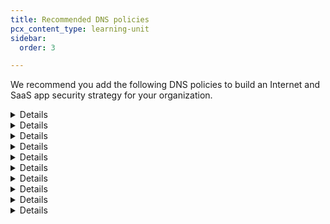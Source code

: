 ```yaml
---
title: Recommended DNS policies
pcx_content_type: learning-unit
sidebar:
  order: 3

---
```



We recommend you add the following DNS policies to build an Internet and SaaS app security strategy for your organization.


<Details header="All-DNS-Domain-Allowlist">
<Tabs syncKey="dashPlusAPI">
Allowlist any known domains and hostnames. With this policy, you ensure that your users can access your organization's domains even if the domains fall under a blocked category, such as **Newly Seen Domains** or **Login Screens**.
<TabItem label="Dashboard">
| Selector | Operator | Value           | Logic | Action |
| -------- | -------- | --------------- | ----- | ------ |
| Domain   | in list  | *Known Domains* | Or    | Allow  |
| Host     | in list  | *Known Domains* |       |        |
</TabItem>
<TabItem label="API">
```sh
curl --request POST \
  --url https://api.cloudflare.com/client/v4/accounts/{account_id}/gateway/rules \
  --header 'Content-Type: application/json' \
  --header "Authorization: Bearer <API TOKEN>" \
	--data '{
  "name": "All-DNS-Domain-Allowlist",
  "description": "Organization-wide whitelist. Explicitly allow resolution of these DNS domains",
  "precedence": 0,
  "enabled": false,
  "action": "allow",
  "filters": [
    "dns"
  ],
  "traffic": "any(dns.domains[*] in $<Global Whitelist UUID>) or dns.fqdn in $<Global Whitelist UUID>"
}'
```
</TabItem>
<TabItem label="Terraform">
```tf
resource "cloudflare_zero_trust_gateway_policy" "dns_whitelist_policy" {
  account_id  = var.account_id
  name        = "All-DNS-Domain-Allowlist"
  description = "Organization-wide whitelist. Explicitly allow resolution of these DNS domains"
  precedence  = 0
  enabled     = false
  action      = "allow"
  filters     = ["dns"]
  traffic     = "any(dns.domains[*] in ${"$"}${cloudflare_zero_trust_list.domain_whitelist.id}) or dns.fqdn in ${"$"}${cloudflare_zero_trust_list.domain_whitelist.id}"
}
```
</TabItem>
</Tabs>
</Details>


<Details header="Quarantined-Users-DNS-Restricted-Access">

<Render file="zero-trust/blocklist-restricted-users" />
<Tabs>
<TabItem label="Dashboard">
| Selector         | Operator			| Value															| Logic | Action |
| ---------------- | ------------ | --------------------------------- | ----- | ------ |
| Domain           | not in list  | *Allowed Remediation Domains*     | Or    | Block  |
| Host             | not in list  | *Allowed Remediation Domains*     | And   |        |
| User Group Names | in						| *Quarantined Users*								|       |        |
</TabItem>
<TabItem label="API">
```sh
curl --request POST \
  --url https://api.cloudflare.com/client/v4/accounts/{account_id}/gateway/rules \
  --header 'Content-Type: application/json' \
  --header "Authorization: Bearer <API TOKEN>" \
	--data '{
  "name": "Quarantined-Users-DNS-Restricted-Access",
  "description": "Restrict quarantined users traffic to corporate policy remediation domains, so that quarantined users can obtain help and/or remediate their security posture",
  "precedence": 10,
  "enabled": false,
  "action": "block",
  "filters": [
    "dns"
  ],
	"traffic": "not(any(dns.domains[*] in $<Allowed Remediation Domains list UUID>)) or not(any(dns.domains[*] in $<Allowed Remediation Domains list UUID>))",
  "identity": "any(identity.groups.name[*] in {\"Quarantined Users\"})",
	"rule_settings": {
    "block_page_enabled": true,
    "notification_settings": {
      "enabled": true
    }
	}'
```
</TabItem>
<TabItem label="Terraform">
```tf
resource "cloudflare_zero_trust_gateway_policy" "dns_restrict_quarantined_users" {
  account_id  = var.account_id
  name        = "Quarantined-Users-DNS-Restricted-Access"
  description = "Restrict quarantined users traffic to corporate policy remediation domains, so that quarantined users can obtain help and/or remediate their security posture"
  precedence  = 10
  enabled     = false
  action      = "block"
  filters     = ["dns"]
  traffic     = "not(any(dns.domains[*] in ${"$"}${cloudflare_zero_trust_list.allowed_remediation_domains.id})) or not(any(dns.domains[*] in ${"$"}${cloudflare_zero_trust_list.allowed_remediation_domains.id}))"
	identity		=	"any(identity.groups.name[*] in {\"Quarantined Users\"})"
	rule_settings {
			block_page_enabled = true
			notification_settings {
					enabled = true
				}
		}
}
```
</TabItem>
</Tabs>

</Details>


<Details header="All-DNS-SecurityCategories-Blocklist">

<Render file="zero-trust/blocklist-security-categories" />

<Render file="gateway/policies/block-security-categories" product="cloudflare-one" />


</Details>


<Details header="All-DNS-ContentCategories-Blocklist">

<Render file="zero-trust/blocklist-content-categories" params={{ one: "DNS", two: "Security Risks" }} />


</Details>


<Details header="All-DNS-Application-Blocklist">

<Render file="zero-trust/blocklist-application" />


</Details>


<Details header="All-DNS-GeoCountryIP-Blocklist">
Block websites hosted in countries categorized as high risk. The designation of such countries may result from your organization's users or through the implementation of regulations including [EAR](https://www.tradecompliance.pitt.edu/embargoed-and-sanctioned-countries), [OFAC](https://orpa.princeton.edu/export-controls/sanctioned-countries), and [ITAR](https://www.tradecompliance.pitt.edu/embargoed-and-sanctioned-countries).
<Tabs>
<TabItem label="Dashboard">
| Selector                        | Operator | Value                                                                                                                                                           | Action |
| ------------------------------- | -------- | --------------------------------------------------------------------------------------------------------------------------------------------------------------- | ------ |
| Resolved Country IP Geolocation | in       | *Afghanistan*, *Belarus*, *Congo (Kinshasa)*, *Cuba*, *Iran*, *Iraq*, *Korea (North)*, *Myanmar*, *Russian Federation*, *Sudan*, *Syria*, *Ukraine*, *Zimbabwe* | Block  |
</TabItem>
<TabItem label="API">
```sh
curl --request POST \
  --url https://api.cloudflare.com/client/v4/accounts/{account_id}/gateway/rules \
  --header 'Content-Type: application/json' \
  --header "Authorization: Bearer <API TOKEN>" \
	--data '{
	"name": "All-DNS-GeoCountryIP-Blocklist",
  "description": "Block traffic hosted in countries categorized as high security risks",
  "precedence": 50,
  "enabled": false,
  "action": "block",
  "filters": [
    "dns"
  ],
  "traffic": "any(dns.dst.geo.country[*] in {\"AF\" \"BY\" \"CD\" \"CU\" \"IR\" \"IQ\" \"KP\" \"MM\" \"RU\" \"SD\" \"SY\" \"UA\" \"ZW\"})",
  "rule_settings": {
    "block_page_enabled": true,
    "block_reason": "This domain was blocked due to being classified as a security risk to the organisation"
    }
}'
```
</TabItem>
<TabItem label="Terraform">
```tf
resource "cloudflare_zero_trust_gateway_policy" "dns_geolocation_block_policy" {
  account_id  = var.account_id
  name        = "All-DNS-GeoCountryIP-Blocklist"
  description = "Block traffic hosted in countries categorized as high security risks"
  precedence  = 50
  enabled     = false
  action      = "block"
  filters     = ["dns"]
  traffic     = "any(dns.dst.geo.country[*] in {\"AF\" \"BY\" \"CD\" \"CU\" \"IR\" \"IQ\" \"KP\" \"MM\" \"RU\" \"SD\" \"SY\" \"UA\" \"ZW\"})"
  rule_settings {
      block_page_enabled = true
      block_page_reason = "This domain was blocked due to being classified as a security risk to the organisation"
    }
}
```
</TabItem>
</Tabs>

</Details>


<Details header="All-DNS-DomainTopLevel-Blocklist">
Block frequently misused top-level domains (TLDs) to reduce security risks, especially when there is no discernible advantage to be gained from allowing access. Similarly, restricting access to specific country-level TLDs may be necessary to comply with regulations such as [OFAC](https://orpa.princeton.edu/export-controls/sanctioned-countries) and [ITAR](https://www.tradecompliance.pitt.edu/embargoed-and-sanctioned-countries).
<Tabs>
<TabItem label="Dashboard">
| Selector | Operator      | Value                                                                                                    | Action |
| -------- | ------------- | -------------------------------------------------------------------------------------------------------- | ------ |
| Domain   | matches regex | `[.](cn\|ru)$ or [.](rest\|hair\|top\|live\|cfd\|boats\|beauty\|mom\|skin\|okinawa)$ or [.](zip\|mobi)$` | Block  |
</TabItem>
<TabItem label="API">
```sh
curl --request POST \
  --url https://api.cloudflare.com/client/v4/accounts/{account_id}/gateway/rules \
  --header 'Content-Type: application/json' \
  --header "Authorization: Bearer <API TOKEN>" \
	--data '{
  "name": "All-DNS-DomainTopLevel-Blocklist",
  "description": "Block DNS queries of known risky TLDs",
  "precedence": 60,
  "enabled": false,
  "action": "block",
  "filters": [
    "dns"
  ],
  "traffic": "any(dns.domains[*] matches \"[.](cn|ru)$ or [.](rest|hair|top|live|cfd|boats|beauty|mom|skin|okinawa)$ or [.](zip|mobi)$\")",
  "rule_settings": {
    "block_page_enabled": true,
    "block_reason": "This domain was blocked due to being classified as a security risk to the organisation"
    }
  }'
```
</TabItem>
<TabItem label="Terraform">
```tf
resource "cloudflare_zero_trust_gateway_policy" "dns_blacklist_policy" {
  account_id  = var.account_id
  name        = "All-DNS-DomainTopLevel-Blocklist"
  description = "Block DNS queries of known risky TLDs"
  precedence  = 60
  enabled     = false
  action      = "block"
  filters     = ["dns"]
  traffic     = "any(dns.domains[*] matches \"[.](cn|ru)$ or [.](rest|hair|top|live|cfd|boats|beauty|mom|skin|okinawa)$ or [.](zip|mobi)$\")"
  rule_settings {
      block_page_enabled = true
      block_page_reason = "This domain was blocked due to being classified as a security risk to the organisation"
    }
}
```
</TabItem>
</Tabs>

</Details>


<Details header="All-DNS-DomainPhishing-Blocklist">

Block misused domains to protect your users against sophisticated phishing attacks, such as domains that specifically target your organization. For example, the following policy blocks specific keywords associated with an organization or its authentication services (such as `okta`, `2fa`, `cloudflare` and `sso`) while still allowing access to known domains.
<Tabs>
<TabItem label="Dashboard">
| Selector | Operator      | Value                                       | Logic | Action |
| -------- | ------------- | ------------------------------------------- | ----- | ------ |
| Domain   | not in list   | *Known Domains*                             | And   | Block  |
| Domain   | matches regex | `.*okta.*\|.*cloudflare.*\|.*mfa.*\|.sso.*` |       |        |
</TabItem>
<TabItem label="API">
```sh
curl --request POST \
  --url https://api.cloudflare.com/client/v4/accounts/{account_id}/gateway/rules \
  --header 'Content-Type: application/json' \
  --header "Authorization: Bearer <API TOKEN>" \
	--data '{
	"name": "All-DNS-DomainPhishing-Blocklist",
  "description": "Block misused domains used in phishing campaigns",
  "precedence": 70,
  "enabled": false,
  "action": "block",
  "filters": [
    "dns"
  ],
  "traffic": "any(dns.domains[*] matches \".*okta.*|.*cloudflare.*|.*mfa.*|.sso.*\") and not(any(dns.domains[*] in $<Known Phishing Domains List UUID>))",
  "rule_settings": {
    "block_page_enabled": true,
    "block_reason": "This domain was blocked due to being classified as a security risk to the organisation"
    }

		}'
```
</TabItem>
<TabItem label="Terraform">
```tf
resource "cloudflare_zero_trust_gateway_policy" "dns_phishing_domains_block" {
  account_id  = var.account_id
  name        = "All-DNS-DomainPhishing-Blocklist"
  description = "Block misused domains used in phishing campaigns"
  precedence  = 70
  enabled     = false
  action      = "block"
  filters     = ["dns"]
  traffic     = "any(dns.domains[*] matches \".*okta.*|.*cloudflare.*|.*mfa.*|.sso.*\") and not(any(dns.domains[*] in ${"$"}${cloudflare_zero_trust_list.known_phishing_domains_list.id}))"
  rule_settings {
      block_page_enabled = true
      block_page_reason = "This domain was blocked due to being classified as a security risk to the organisation"
    }
}
```
</TabItem>
</Tabs>

</Details>


<Details header="All-DNS-ResolvedIP-Blocklist">

Block specific IP addresses that are malicious or pose a threat to your organization.

<Render file="zero-trust/threat-intelligence-automation" />

<Tabs>
<TabItem label="Dashboard">
| Selector    | Operator | Value          | Action |
| ----------- | -------- | -------------- | ------ |
| Resolved IP | in list  | *IP Blocklist* | Block  |
</TabItem>
<TabItem label="API">
```sh
curl --request POST \
  --url https://api.cloudflare.com/client/v4/accounts/{account_id}/gateway/rules \
  --header 'Content-Type: application/json' \
  --header "Authorization: Bearer <API TOKEN>" \
	--data '{
	"name": "All-DNS-ResolvedIP-Blocklist",
  "description": "Block specific IP addresses deemed to be a risk to the Organization",
  "precedence": 80,
  "enabled": false,
  "action": "block",
  "filters": [
    "dns"
  ],
  "traffic": "any(dns.resolved_ips[*] in $<IP Blocklist UUID>)",
  "rule_settings": {
    "block_page_enabled": true,
    "block_reason": "This domain was blocked due to being classified as a security risk to the organisation"
    }
	}'
```
</TabItem>
<TabItem label="Terraform">
````tf
resource "cloudflare_zero_trust_gateway_policy" "dns_resolvedip_blocklist_rule" {
  account_id  = var.account_id
  name        = "All-DNS-ResolvedIP-Blocklist"
  description = "Block specific IP addresses deemed to be a risk to the Organization"
  precedence  = 80
  enabled     = false
  action      = "block"
  filters     = ["dns"]
  traffic     = "any(dns.resolved_ips[*] in ${"$"}${cloudflare_zero_trust_list.ip_blocklist.id}"
  rule_settings {
      block_page_enabled = true
      block_page_reason = "This domain was blocked due to being classified as a security risk to the organisation"
    }
}
```
</TabItem>
</Tabs>

</Details>


<Details header="All-DNS-DomainHost-Blocklist">

<Render file="zero-trust/blocklist-domain-host" params={{ one: "DNS" }} />


</Details>